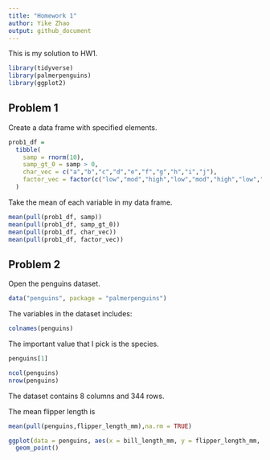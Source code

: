 ```yaml
---
title: "Homework 1"
author: Yike Zhao
output: github_document
---
```


This is my solution to HW1.

```r
library(tidyverse)
library(palmerpenguins)
library(ggplot2)
```

## Problem 1

Create a data frame with specified elements.

```r
prob1_df = 
  tibble(
    samp = rnorm(10),
    samp_gt_0 = samp > 0,
    char_vec = c("a","b","c","d","e","f","g","h","i","j"),
    factor_vec = factor(c("low","mod","high","low","mod","high","low","mod","high","high"))
  )
```

Take the mean of each variable in my data frame.

```r
mean(pull(prob1_df, samp))
mean(pull(prob1_df, samp_gt_0))
mean(pull(prob1_df, char_vec))
mean(pull(prob1_df, factor_vec))
```

## Problem 2

Open the penguins dataset.

```r
data("penguins", package = "palmerpenguins")
```

The variables in the dataset includes:

```r
colnames(penguins)
```

The important value that I pick is the species.

```r
penguins[1]
```

```r
ncol(penguins)
nrow(penguins)
```

The dataset contains 8 columns and 344 rows.

The mean flipper length is 
```r
mean(pull(penguins,flipper_length_mm),na.rm = TRUE)
```

```r
ggplot(data = penguins, aes(x = bill_length_mm, y = flipper_length_mm, color = species))+
  geom_point()
```

